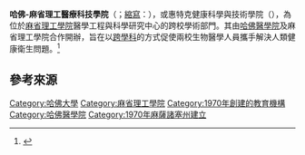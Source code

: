 {{onesource|time=2014-10-18T19:22:08+00:00}}
{{Infobox university |
name = 哈佛-麻省理工醫療科技學院
|native_name = {{lang|en|Harvard–MIT Health Sciences and Technology}}
|image = [[File:Harvard-MIT_Division_of_Health_Sciences_and_Technology_logo.jpg|250px]] 
|motto = {{lang|en|Integrating science, engineering, and medicine to solve problems in human health}}
|zhmotto = 集合數理工與醫學，解決人類健康問題。
|established = 1970年 
|city = [[剑桥_(马萨诸塞州)|劍橋]] 
|state = [[麻省|-{zh-hans:麻省（麻薩諸塞州）; zh-tw:麻薩諸塞州（麻省）; zh-cn:马萨诸塞州（麻省）; zh-hk:麻省（麻薩諸塞州）}-]]
|country = {{USA}} 
|affiliations = [[哈佛大學|哈佛大學]]及[[麻省理工學院|麻省理工學院]] 
|website = {{URL|hst.mit.edu}} }}

'''哈佛-麻省理工醫療科技學院'''（{{lang-en|Harvard–MIT Health Sciences and Technology}}；[[縮寫|縮寫]]：'''{{lang|en|HST}}'''），或惠特克健康科學與技術學院（{{lang|en|Whitaker College of Health Sciences and Technology}}），為位於[[麻省理工學院|麻省理工學院]]醫學工程與科學研究中心的跨校學術部門。其由[[哈佛醫學院|哈佛醫學院]]及麻省理工學院合作開辦，旨在以[[科際整合|跨學科]]的方式促使兩校生物醫學人員攜手解決人類健康衛生問題。<ref>{{cite web|url=http://hst.mit.edu/about|title=About HST|publisher=Harvard–MIT Health Sciences and Technology|accessdate=2014-10-18|archive-date=2020-11-25|archive-url=https://web.archive.org/web/20201125201710/https://hst.mit.edu/about|dead-url=no}}</ref>

==參考來源==
{{Reflist}}

{{哈佛大学}}
[[Category:哈佛大學|Category:哈佛大學]]
[[Category:麻省理工學院|Category:麻省理工學院]]
[[Category:1970年創建的教育機構|Category:1970年創建的教育機構]]
[[Category:哈佛醫學院|Category:哈佛醫學院]]
[[Category:1970年麻薩諸塞州建立|Category:1970年麻薩諸塞州建立]]